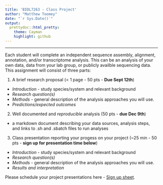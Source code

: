 ```yaml
---
title: 'BIOL7263 - Class Project'
author: "Matthew Toomey"
date: "`r Sys.Date()`"
output:
  prettydoc::html_pretty:
    theme: Cayman
    highlight: github
---
```

___

Each student will complete an independent sequence assembly, alignment, annotation, and/or transcriptome analysis. This can be an analysis of your own data, data from your lab group, or publicly availble sequencing data. This assignment will consist of three parts: 

1) A brief research proposal (< 1 page - 50 pts - **Due Sept 12th**)
- *Introduction* - study species/system and relevant background
- *Research question(s)*
- *Methods* - general description of the analysis approaches you will use.
- *Predictions/expected outcomes*

2) Well documented and *reproducible* analysis (50 pts - **due Dec 9th**)
- a markdown document describing your data sources, analysis steps, and links to .sh and .sbatch files to run analyses

3) Class presentation reporting your progess on your project (~25 min - 50 pts - **sign up for presentation time below**)
- *Introduction* - study species/system and relevant background
- *Research question(s)*
- *Methods* - general description of the analysis approaches you will use.
- *Results and interpretation*


Please schedule your project presentations here -  [Sign up sheet](https://docs.google.com/spreadsheets/d/1DVq0VemQlcY2oDZhtWaNZmfGDkfdZXTkxrJdSCjfZn8/edit?usp=sharing).
